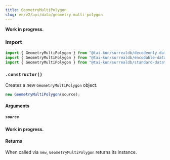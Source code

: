 ```yaml
---
title: GeometryMultiPolygon
slug: en/v2/api/data/geometry-multi-polygon
---
```



**Work in progress.**

### Import

```ts
import { GeometryMultiPolygon } from "@tai-kun/surrealdb/decodeonly-datatypes";
import { GeometryMultiPolygon } from "@tai-kun/surrealdb/encodable-datatypes";
import { GeometryMultiPolygon } from "@tai-kun/surrealdb/standard-datatypes";
```

### `.constructor()`

Creates a new `GeometryMultiPolygon` object.

```ts
new GeometryMultiPolygon(source);
```

#### Arguments

##### `source`

**Work in progress.**

#### Returns

When called via `new`, `GeometryMultiPolygon` returns its instance.
